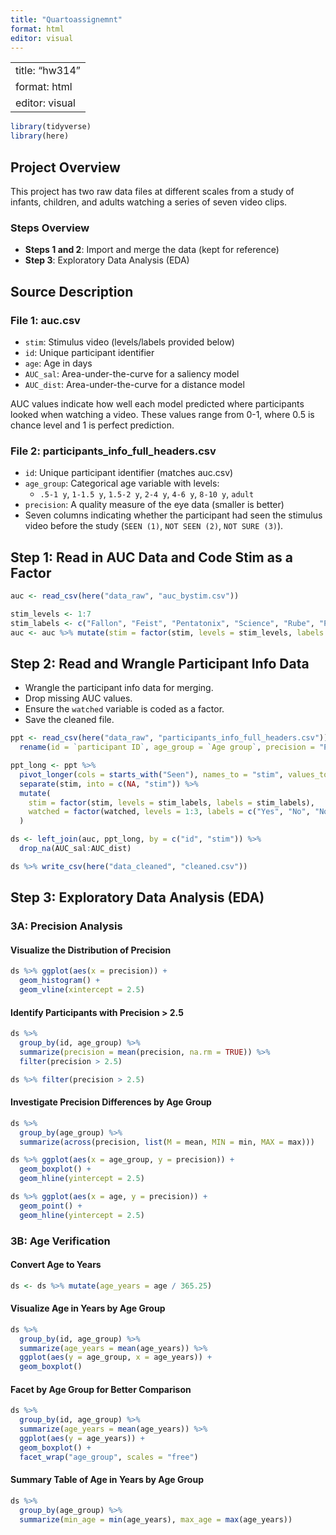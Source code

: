 ```yaml
---
title: "Quartoassignemnt"
format: html
editor: visual
---
```


---
title: "hw314"
format: html
editor: visual
---

```r
library(tidyverse)
library(here)
```

## Project Overview

This project has two raw data files at different scales from a study of infants, children, and adults watching a series of seven video clips.

### Steps Overview

-   **Steps 1 and 2**: Import and merge the data (kept for reference)
-   **Step 3**: Exploratory Data Analysis (EDA)

## Source Description

### File 1: auc.csv

-   `stim`: Stimulus video (levels/labels provided below)
-   `id`: Unique participant identifier
-   `age`: Age in days
-   `AUC_sal`: Area-under-the-curve for a saliency model
-   `AUC_dist`: Area-under-the-curve for a distance model

AUC values indicate how well each model predicted where participants looked when watching a video. These values range from 0-1, where 0.5 is chance level and 1 is perfect prediction.

### File 2: participants_info_full_headers.csv

-   `id`: Unique participant identifier (matches auc.csv)
-   `age_group`: Categorical age variable with levels:
    -   `.5-1 y`, `1-1.5 y`, `1.5-2 y`, `2-4 y`, `4-6 y`, `8-10 y`, `adult`
-   `precision`: A quality measure of the eye data (smaller is better)
-   Seven columns indicating whether the participant had seen the stimulus video before the study (`SEEN (1)`, `NOT SEEN (2)`, `NOT SURE (3)`).

## Step 1: Read in AUC Data and Code Stim as a Factor

```r
auc <- read_csv(here("data_raw", "auc_bystim.csv"))

stim_levels <- 1:7
stim_labels <- c("Fallon", "Feist", "Pentatonix", "Science", "Rube", "Plane", "Dogs")
auc <- auc %>% mutate(stim = factor(stim, levels = stim_levels, labels = stim_labels))
```

## Step 2: Read and Wrangle Participant Info Data

-   Wrangle the participant info data for merging.
-   Drop missing AUC values.
-   Ensure the `watched` variable is coded as a factor.
-   Save the cleaned file.

```r
ppt <- read_csv(here("data_raw", "participants_info_full_headers.csv")) %>%
  rename(id = `participant ID`, age_group = `Age group`, precision = "Precision")

ppt_long <- ppt %>%
  pivot_longer(cols = starts_with("Seen"), names_to = "stim", values_to = "watched") %>%
  separate(stim, into = c(NA, "stim")) %>%
  mutate(
    stim = factor(stim, levels = stim_labels, labels = stim_labels),
    watched = factor(watched, levels = 1:3, labels = c("Yes", "No", "Not Sure"))
  )

ds <- left_join(auc, ppt_long, by = c("id", "stim")) %>%
  drop_na(AUC_sal:AUC_dist)

ds %>% write_csv(here("data_cleaned", "cleaned.csv"))
```

## Step 3: Exploratory Data Analysis (EDA)

### 3A: Precision Analysis

#### Visualize the Distribution of Precision

```r
ds %>% ggplot(aes(x = precision)) +
  geom_histogram() +
  geom_vline(xintercept = 2.5)
```

#### Identify Participants with Precision \> 2.5

```r
ds %>%
  group_by(id, age_group) %>%
  summarize(precision = mean(precision, na.rm = TRUE)) %>%
  filter(precision > 2.5)
```

```r
ds %>% filter(precision > 2.5)
```

#### Investigate Precision Differences by Age Group

```r
ds %>%
  group_by(age_group) %>%
  summarize(across(precision, list(M = mean, MIN = min, MAX = max)))
```

```r
ds %>% ggplot(aes(x = age_group, y = precision)) +
  geom_boxplot() +
  geom_hline(yintercept = 2.5)
```

```r
ds %>% ggplot(aes(x = age, y = precision)) +
  geom_point() +
  geom_hline(yintercept = 2.5)
```

### 3B: Age Verification

#### Convert Age to Years

```r
ds <- ds %>% mutate(age_years = age / 365.25)
```

#### Visualize Age in Years by Age Group

```r
ds %>%
  group_by(id, age_group) %>%
  summarize(age_years = mean(age_years)) %>%
  ggplot(aes(y = age_group, x = age_years)) +
  geom_boxplot()
```

#### Facet by Age Group for Better Comparison

```r
ds %>%
  group_by(id, age_group) %>%
  summarize(age_years = mean(age_years)) %>%
  ggplot(aes(y = age_years)) +
  geom_boxplot() +
  facet_wrap("age_group", scales = "free")
```

#### Summary Table of Age in Years by Age Group

```r
ds %>%
  group_by(age_group) %>%
  summarize(min_age = min(age_years), max_age = max(age_years))
```
